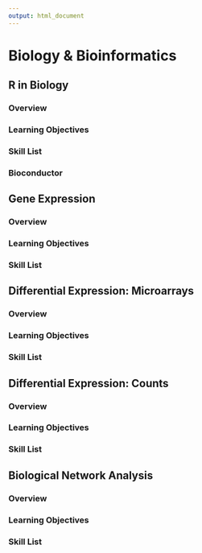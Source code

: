 ```yaml
---
output: html_document
---
```


# Biology & Bioinformatics

## R in Biology

### Overview

### Learning Objectives

### Skill List

### Bioconductor

## Gene Expression

### Overview

### Learning Objectives

### Skill List

## Differential Expression: Microarrays

### Overview

### Learning Objectives

### Skill List

## Differential Expression: Counts

### Overview

### Learning Objectives

### Skill List

## Biological Network Analysis

### Overview

### Learning Objectives

### Skill List
